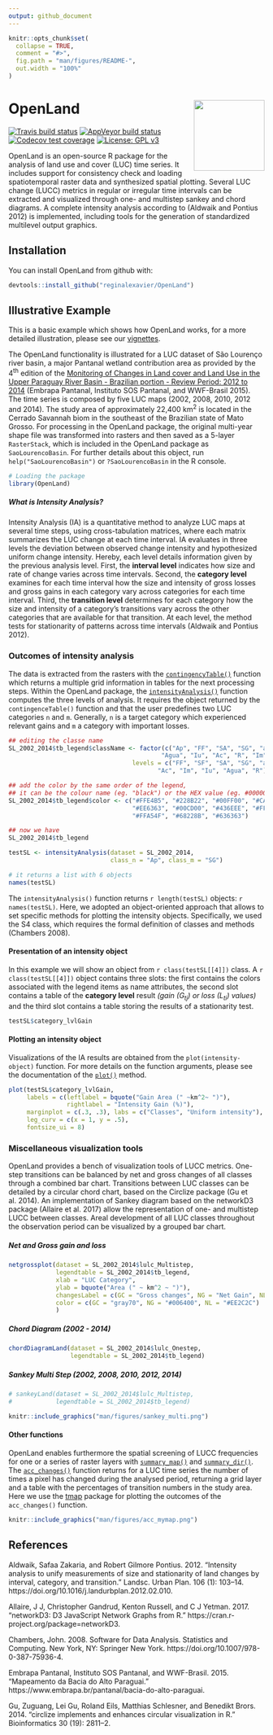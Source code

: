 ```yaml
---
output: github_document
---
```


<!-- README.md is generated from README.Rmd. Please edit that file -->



```r
knitr::opts_chunk$set(
  collapse = TRUE,
  comment = "#>",
  fig.path = "man/figures/README-",
  out.width = "100%"
)
```



# OpenLand <img src='man/figures/logo.png' align="right" height="139" />


<!-- badges: start -->
[![Travis build status](https://travis-ci.org/reginalexavier/OpenLand.svg?branch=master)](https://travis-ci.org/reginalexavier/OpenLand)
[![AppVeyor build status](https://ci.appveyor.com/api/projects/status/github/reginalexavier/OpenLand?branch=master&svg=true)](https://ci.appveyor.com/project/reginalexavier/OpenLand)
[![Codecov test coverage](https://codecov.io/gh/reginalexavier/OpenLand/branch/master/graph/badge.svg)](https://codecov.io/gh/reginalexavier/OpenLand?branch=master)
[![License: GPL v3](https://img.shields.io/badge/License-GPLv3-blue.svg)](https://www.gnu.org/licenses/gpl-3.0)
<!-- badges: end -->

OpenLand is an open-source R package for the analysis of land use and cover (LUC) time series. It includes support for consistency check and loading spatiotemporal raster data and synthesized spatial plotting. Several LUC change (LUCC) metrics in regular or irregular time intervals can be extracted and visualized through one- and multistep sankey and chord diagrams. A complete intensity analysis according to (Aldwaik and Pontius 2012) is implemented, including tools for the generation of standardized multilevel output graphics.


## Installation

You can install OpenLand from github with:


```r
devtools::install_github("reginalexavier/OpenLand")
```


## Illustrative Example

This is a basic example which shows how OpenLand works, for a more detailed illustration, please see our [vignettes](https://reginalexavier.github.io/OpenLand/articles/openland_vignette.html).

The OpenLand functionality is illustrated for a LUC dataset of São Lourenço river basin, a major Pantanal wetland contribution area as provided by the 4^th^ edition of the [Monitoring of Changes in Land cover and Land Use in the Upper Paraguay River Basin - Brazilian portion - Review Period: 2012 to 2014](https://www.embrapa.br/pantanal/bacia-do-alto-paraguai) (Embrapa Pantanal, Instituto SOS Pantanal, and WWF-Brasil 2015). The time series is composed by five LUC maps (2002, 2008, 2010, 2012 and 2014). The study area of approximately 22,400 km^2^ is located in the Cerrado Savannah biom in the southeast of the Brazilian state of Mato Grosso.
For processing in the OpenLand package, the original multi-year shape file was transformed into rasters and then saved as a 5-layer `RasterStack`, which is included in the OpenLand package as `SaoLourencoBasin`. For  further details about this object, run `help("SaoLourencoBasin")` or `?SaoLourencoBasin` in the R console.

```r
# Loading the package
library(OpenLand)

```



##### **What is Intensity Analysis?**
Intensity Analysis (IA) is a quantitative method to analyze LUC maps at several time steps, using cross-tabulation matrices, where each matrix summarizes the LUC change at each time interval. IA evaluates in three levels the deviation between observed change intensity and hypothesized uniform change intensity. Hereby, each level details information given by the previous analysis level. First, the **interval level** indicates how size and rate of change varies across time intervals. Second, the **category level** examines for each time interval how the size and intensity of gross losses and gross gains in each category vary across categories for each time interval. Third, the **transition level** determines for each category how the size and intensity of a category’s transitions vary across the other categories that are available for that transition. At each level, the method tests for stationarity of patterns across time intervals (Aldwaik and Pontius 2012).



### Outcomes of intensity analysis

The data is extracted from the rasters with the [`contingencyTable()`](https://reginalexavier.github.io/OpenLand/reference/contingencyTable.html)  function which returns a multiple grid information in tables for the next processing steps.  Within the OpenLand package, the [`intensityAnalysis()`](https://reginalexavier.github.io/OpenLand/reference/intensityAnalysis.html) function computes the three levels of analysis. It requires the object returned by the `contingenceTable()` function and that the user predefines two LUC categories `n` and `m`. Generally, `n` is a target category which experienced relevant gains and `m` a category with important losses.

```r
## editing the classe name
SL_2002_2014$tb_legend$className <- factor(c("Ap", "FF", "SA", "SG", "aa", "SF", 
                                          "Agua", "Iu", "Ac", "R", "Im"),
                                  levels = c("FF", "SF", "SA", "SG", "aa", "Ap", 
                                         "Ac", "Im", "Iu", "Agua", "R"))

## add the color by the same order of the legend,
## it can be the colour name (eg. "black") or the HEX value (eg. #000000)
SL_2002_2014$tb_legend$color <- c("#FFE4B5", "#228B22", "#00FF00", "#CAFF70", 
                                  "#EE6363", "#00CD00", "#436EEE", "#FFAEB9", 
                                  "#FFA54F", "#68228B", "#636363")

## now we have
SL_2002_2014$tb_legend

```

```r
testSL <- intensityAnalysis(dataset = SL_2002_2014,
                            class_n = "Ap", class_m = "SG")

# it returns a list with 6 objects
names(testSL)

```



The `intensityAnalysis()` function returns `r length(testSL)` objects: `r names(testSL)`.
Here, we adopted an object-oriented approach that allows to set specific methods for plotting the intensity objects. Specifically, we used the S4 class, which requires the formal definition of classes and methods (Chambers 2008).




#### Presentation of an intensity object

In this example we will show an object from ``r class(testSL[[4]])`` class. A ``r class(testSL[[4]])`` object contains three slots: the first contains the colors associated with the legend items as name attributes, the second slot contains a table of the **category level** result _(gain (G~tj~) or loss (L~ti~) values)_  and the third slot contains a table storing the results of a stationarity test.

```r

testSL$category_lvlGain

```


#### Plotting an intensity object

Visualizations of the IA results are obtained from the `plot(intensity-object)` function. For more details on the function arguments, please see the documentation of the [`plot()`](https://reginalexavier.github.io/OpenLand/reference/plot.html) method.

```r

plot(testSL$category_lvlGain,
     labels = c(leftlabel = bquote("Gain Area (" ~km^2~ ")"),
                rightlabel = "Intensity Gain (%)"),
     marginplot = c(.3, .3), labs = c("Classes", "Uniform intensity"), 
     leg_curv = c(x = 1, y = .5),
     fontsize_ui = 8)

```


### Miscellaneous visualization tools

OpenLand provides a bench of visualization tools of LUCC metrics. One-step transitions can be balanced by net and gross changes of all classes through a combined bar chart. Transitions between LUC classes can be detailed by a circular chord chart, based on the Circlize package (Gu et al. 2014). An implementation of Sankey diagram based on the networkD3 package (Allaire et al. 2017) allow the representation of one- and multistep LUCC between classes. Areal development of all LUC classes throughout the observation period can be visualized by a grouped bar chart.


##### Net and Gross gain and loss

```r

netgrossplot(dataset = SL_2002_2014$lulc_Multistep,
             legendtable = SL_2002_2014$tb_legend,
             xlab = "LUC Category",
             ylab = bquote("Area (" ~ km^2 ~ ")"),
             changesLabel = c(GC = "Gross changes", NG = "Net Gain", NL = "Net Loss"),
             color = c(GC = "gray70", NG = "#006400", NL = "#EE2C2C")
             )

```


##### Chord Diagram (2002 - 2014)

```r

chordDiagramLand(dataset = SL_2002_2014$lulc_Onestep,
                 legendtable = SL_2002_2014$tb_legend)

```

##### Sankey Multi Step (2002, 2008, 2010, 2012, 2014)

```r

# sankeyLand(dataset = SL_2002_2014$lulc_Multistep,
#            legendtable = SL_2002_2014$tb_legend)


```

```r
knitr::include_graphics("man/figures/sankey_multi.png")
```


#### Other functions

OpenLand enables furthermore the spatial screening of LUCC frequencies for one or a series of raster layers with  [`summary_map()`](https://reginalexavier.github.io/OpenLand/reference/summary_map.html) and [`summary_dir()`](https://reginalexavier.github.io/OpenLand/reference/summary_dir.html). The [`acc_changes()`](https://reginalexavier.github.io/OpenLand/reference/acc_changes.html) function returns for a LUC time series the number of times a pixel has changed during the analysed period, returning a grid layer and a table with the percentages of transition numbers in the study area. Here we use the [tmap](https://github.com/mtennekes/tmap) package for plotting the outcomes of the `acc_changes()` function.

```r

knitr::include_graphics("man/figures/acc_mymap.png")

```


## References

Aldwaik, Safaa Zakaria, and Robert Gilmore Pontius. 2012. “Intensity analysis to unify measurements of size and stationarity of land changes by interval, category, and transition.” Landsc. Urban Plan. 106 (1): 103–14. https://doi.org/10.1016/j.landurbplan.2012.02.010.

Allaire, J J, Christopher Gandrud, Kenton Russell, and C J Yetman. 2017. “networkD3: D3 JavaScript Network Graphs from R.” https://cran.r-project.org/package=networkD3.

Chambers, John. 2008. Software for Data Analysis. Statistics and Computing. New York, NY: Springer New York. https://doi.org/10.1007/978-0-387-75936-4.

Embrapa Pantanal, Instituto SOS Pantanal, and WWF-Brasil. 2015. “Mapeamento da Bacia do Alto Paraguai.” https://www.embrapa.br/pantanal/bacia-do-alto-paraguai.

Gu, Zuguang, Lei Gu, Roland Eils, Matthias Schlesner, and Benedikt Brors. 2014. “circlize implements and enhances circular visualization in R.” Bioinformatics 30 (19): 2811–2.
